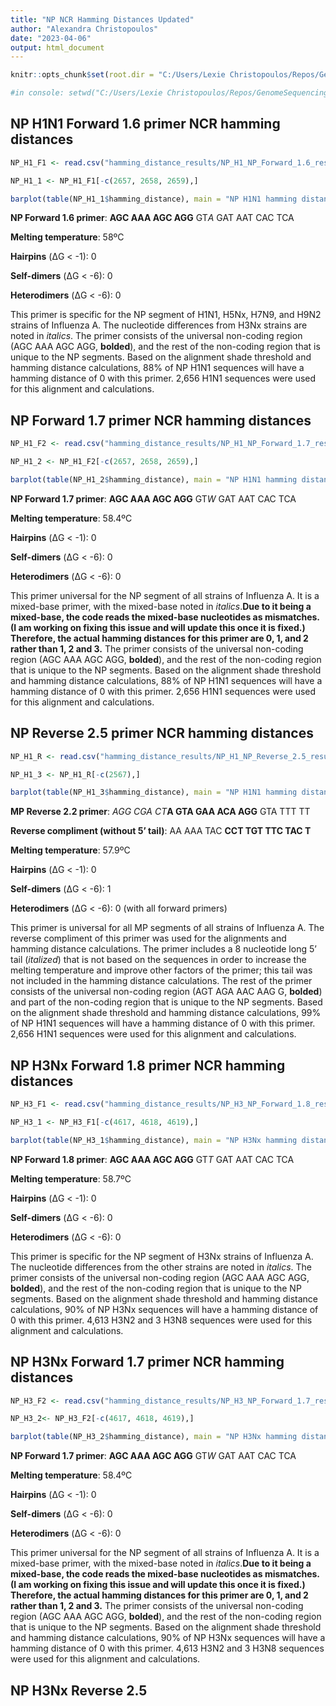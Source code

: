 ```yaml
---
title: "NP NCR Hamming Distances Updated"
author: "Alexandra Christopoulos"
date: "2023-04-06"
output: html_document
---
```


```r
knitr::opts_chunk$set(root.dir = "C:/Users/Lexie Christopoulos/Repos/GenomeSequencing-/db/", echo = TRUE)
```

```r
#in console: setwd("C:/Users/Lexie Christopoulos/Repos/GenomeSequencing-/db/NP")
```


## NP H1N1 Forward 1.6 primer NCR hamming distances 

```r
NP_H1_F1 <- read.csv("hamming_distance_results/NP_H1_NP_Forward_1.6_results_NCR.csv")

NP_H1_1 <- NP_H1_F1[-c(2657, 2658, 2659),]

barplot(table(NP_H1_1$hamming_distance), main = "NP H1N1 hamming distances, forward 1.6 primer", xlab = "Hamming Distance", ylab = "Number of Sequences", ylim = c(0,3000))
```

**NP Forward 1.6 primer**: **AGC AAA AGC AGG** GT*A* GAT AAT CAC TCA 
 
**Melting temperature**: 58ºC 

**Hairpins** (ΔG < -1): 0 

**Self-dimers** (ΔG < -6): 0

**Heterodimers** (ΔG < -6): 0


This primer is specific for the NP segment of H1N1, H5Nx, H7N9, and H9N2 strains of Influenza A. The nucleotide differences from H3Nx strains are noted in *italics*. The primer consists of the universal non-coding region (AGC AAA AGC AGG, **bolded**), and the rest of the non-coding region that is unique to the NP segments. Based on the alignment shade threshold and hamming distance calculations, 88% of NP H1N1 sequences will have a hamming distance of 0 with this primer. 2,656 H1N1 sequences were used for this alignment and calculations. 


## NP Forward 1.7 primer NCR hamming distances 

```r
NP_H1_F2 <- read.csv("hamming_distance_results/NP_H1_NP_Forward_1.7_results_NCR.csv")

NP_H1_2 <- NP_H1_F2[-c(2657, 2658, 2659),]

barplot(table(NP_H1_2$hamming_distance), main = "NP H1N1 hamming distances, forward 1.7 primer", xlab = "Hamming Distance", ylab = "Number of Sequences", ylim = c(0,3000))
```

**NP Forward 1.7 primer**: **AGC AAA AGC AGG** GT*W* GAT AAT CAC TCA 
 
**Melting temperature**: 58.4ºC 

**Hairpins** (ΔG < -1): 0 

**Self-dimers** (ΔG < -6): 0

**Heterodimers** (ΔG < -6): 0


This primer universal for the NP segment of all strains of Influenza A. It is a mixed-base primer, with the mixed-base noted in *italics*.**Due to it being a mixed-base, the code reads the mixed-base nucleotides as mismatches. (I am working on fixing this issue and will update this once it is fixed.) Therefore, the actual hamming distances for this primer are 0, 1, and 2 rather than 1, 2 and 3.** The primer consists of the universal non-coding region (AGC AAA AGC AGG, **bolded**), and the rest of the non-coding region that is unique to the NP segments. Based on the alignment shade threshold and hamming distance calculations, 88% of NP H1N1 sequences will have a hamming distance of 0 with this primer. 2,656 H1N1 sequences were used for this alignment and calculations. 


## NP Reverse 2.5 primer NCR hamming distances 

```r
NP_H1_R <- read.csv("hamming_distance_results/NP_H1_NP_Reverse_2.5_results_NCR.csv")

NP_H1_3 <- NP_H1_R[-c(2567),]

barplot(table(NP_H1_3$hamming_distance), main = "NP H1N1 hamming distances, reverse primer", xlab = "Hamming Distance", ylab = "Number of Sequences", ylim = c(0,3000))
```

**MP Reverse 2.2 primer**: *AGG CGA CT***A GTA GAA ACA AGG** GTA TTT TT

**Reverse compliment (without 5' tail)**: AA AAA TAC **CCT TGT TTC TAC T**

**Melting temperature**: 57.9ºC 

**Hairpins** (ΔG < -1): 0 

**Self-dimers** (ΔG < -6): 1

**Heterodimers** (ΔG < -6): 0 (with all forward primers)

This primer is universal for all MP segments of all strains of Influenza A. The reverse compliment of this primer was used for the alignments and hamming distance calculations. The primer includes a 8 nucleotide long 5' tail (*italized*) that is not based on the sequences in order to increase the melting temperature and improve other factors of the primer; this tail was not included in the hamming distance calculations. The rest of the primer consists of the universal non-coding region (AGT AGA AAC AAG G, **bolded**) and part of the non-coding region that is unique to the NP segments. Based on the alignment shade threshold and hamming distance calculations, 99% of NP H1N1 sequences will have a hamming distance of 0 with this primer. 2,656 H1N1 sequences were used for this alignment and calculations.


## NP H3Nx Forward 1.8 primer NCR hamming distances 

```r
NP_H3_F1 <- read.csv("hamming_distance_results/NP_H3_NP_Forward_1.8_results_NCR.csv")

NP_H3_1 <- NP_H3_F1[-c(4617, 4618, 4619),]

barplot(table(NP_H3_1$hamming_distance), main = "NP H3Nx hamming distances, forward 1.8 primer", xlab = "Hamming Distance", ylab = "Number of Sequences", ylim = c(0,5000))
```

**NP Forward 1.8 primer**: **AGC AAA AGC AGG** GT*T* GAT AAT CAC TCA 
 
**Melting temperature**: 58.7ºC 

**Hairpins** (ΔG < -1): 0 

**Self-dimers** (ΔG < -6): 0

**Heterodimers** (ΔG < -6): 0

This primer is specific for the NP segment of H3Nx strains of Influenza A. The nucleotide differences from the other strains are noted in *italics*. The primer consists of the universal non-coding region (AGC AAA AGC AGG, **bolded**), and the rest of the non-coding region that is unique to the NP segments. Based on the alignment shade threshold and hamming distance calculations, 90% of NP H3Nx sequences will have a hamming distance of 0 with this primer. 4,613 H3N2 and 3 H3N8 sequences were used for this alignment and calculations.


## NP H3Nx Forward 1.7 primer NCR hamming distances 

```r
NP_H3_F2 <- read.csv("hamming_distance_results/NP_H3_NP_Forward_1.7_results_NCR.csv")

NP_H3_2<- NP_H3_F2[-c(4617, 4618, 4619),]

barplot(table(NP_H3_2$hamming_distance), main = "NP H3Nx hamming distances, forward 1.7 primer", xlab = "Hamming Distance", ylab = "Number of Sequences", ylim = c(0,5000))
```

**NP Forward 1.7 primer**: **AGC AAA AGC AGG** GT*W* GAT AAT CAC TCA 
 
**Melting temperature**: 58.4ºC 

**Hairpins** (ΔG < -1): 0 

**Self-dimers** (ΔG < -6): 0

**Heterodimers** (ΔG < -6): 0


This primer universal for the NP segment of all strains of Influenza A. It is a mixed-base primer, with the mixed-base noted in *italics*.**Due to it being a mixed-base, the code reads the mixed-base nucleotides as mismatches. (I am working on fixing this issue and will update this once it is fixed.) Therefore, the actual hamming distances for this primer are 0, 1, and 2 rather than 1, 2 and 3.** The primer consists of the universal non-coding region (AGC AAA AGC AGG, **bolded**), and the rest of the non-coding region that is unique to the NP segments. Based on the alignment shade threshold and hamming distance calculations, 90% of NP H3Nx sequences will have a hamming distance of 0 with this primer. 4,613 H3N2 and 3 H3N8 sequences were used for this alignment and calculations.


## NP H3Nx Reverse 2.5